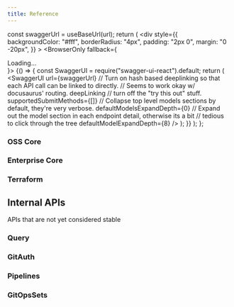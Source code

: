 ```yaml
---
title: Reference
---
```



  const swaggerUrl = useBaseUrl(url);
  return (
    <div
      style={{
        backgroundColor: "#fff",
        borderRadius: "4px",
        padding: "2px 0",
        margin: "0 -20px",
      }}
    >
      <BrowserOnly fallback={<div>Loading...</div>}>
        {() => {
          const SwaggerUI = require("swagger-ui-react").default;
          return (
            <SwaggerUI
              url={swaggerUrl}
              // Turn on hash based deeplinking so that each API call can be linked to directly.
              // Seems to work okay w/ docusaurus' routing.
              deepLinking
              // turn off the "try this out" stuff.
              supportedSubmitMethods={[]}
              // Collapse top level models sections by default, they're very verbose.
              defaultModelsExpandDepth={0}
              // Expand out the model section in each endpoint detail, otherwise its a bit
              // tedious to click through the tree
              defaultModelExpandDepth={8}
            />
          );
        }}
      </BrowserOnly>
    </div>
  );
};

### OSS Core

<APIUI url="/swagger/core.swagger.json" />

### Enterprise Core

<APIUI url="/swagger/cluster_services.swagger.json" />

### Terraform

<APIUI url="/swagger/terraform.swagger.json" />

## Internal APIs

APIs that are not yet considered stable

### Query

<APIUI url="/swagger/query.swagger.json" />

### GitAuth

<APIUI url="/swagger/gitauth.swagger.json" />

### Pipelines

<APIUI url="/swagger/pipelines.swagger.json" />

### GitOpsSets

<APIUI url="/swagger/gitopssets.swagger.json" />